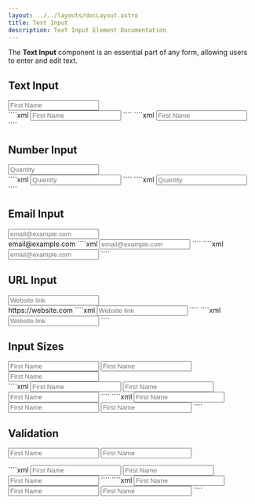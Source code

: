 ```yaml
---
layout: ../../layouts/docLayout.astro
title: Text Input
description: Text Input Element Documentation
---
```



The **Text Input** component is an essential part of any form, allowing users to enter and edit text.

## Text Input

<Tabs>
    <TabItem label="Preview">
        <Card>
            <div class="flex justify-center">
                <input type="text" class="form-input" placeholder="First Name"/>
            </div>
        </Card>
    </TabItem>
    <TabItem label="HTML">
        ````xml
        <input type="text" class="form-input" placeholder="First Name"/>
        ````
    </TabItem>
    <TabItem label="JSX">
        ````xml
        <input type="text" className="form-input" placeholder="First Name"/>
        ````
    </TabItem>
</Tabs>

## Number Input

<Tabs>
    <TabItem label="Preview">
        <Card>
            <div class="flex justify-center">
                <input type="number" class="form-input" placeholder="Quantity"/>
            </div>
        </Card>
    </TabItem>
    <TabItem label="HTML">
        ````xml
        <input type="number" class="form-input" placeholder="Quantity"/>
        ````
    </TabItem>
    <TabItem label="JSX">
        ````xml
        <input type="number" className="form-input" placeholder="Quantity"/>
        ````
    </TabItem>
</Tabs>

## Email Input

<Tabs>
    <TabItem label="Preview">
        <Card>
            <div class="flex justify-center">
                <input type="email" class="form-input" placeholder="email@example.com"/>
            </div>
            <span class="block mt-2 text-sm pl-4">email@example.com</span>
        </Card>
    </TabItem>
    <TabItem label="HTML">
        ````xml
        <input type="email" class="form-input" placeholder="email@example.com"/>
        ````
    </TabItem>
    <TabItem label="JSX">
        ````xml
        <input type="email" className="form-input" placeholder="email@example.com"/>
        ````
    </TabItem>
</Tabs>

## URL Input

<Tabs>
    <TabItem label="Preview">
        <Card>
            <div class="flex justify-center">
                <input type="url" class="form-input" placeholder="Website link"/>
            </div>
            <span class="block mt-2 text-sm pl-4">https://website.com</span>
        </Card>
    </TabItem>
    <TabItem label="HTML">
        ````xml
        <input type="url" class="form-input" placeholder="Website link"/>
        ````
    </TabItem>
    <TabItem label="JSX">
        ````xml
        <input type="url" className="form-input" placeholder="Website link"/>
        ````
    </TabItem>
</Tabs>

## Input Sizes

<Tabs>
    <TabItem label="Preview">
        <Card>
            <div class="space-y-4">
                <input type="text" class="form-input input-sm" placeholder="First Name"/>
                <input type="text" class="form-input" placeholder="First Name"/>
                <input type="text" class="form-input input-lg" placeholder="First Name"/>
            </div>
        </Card>
    </TabItem>
    <TabItem label="HTML">
        ````xml
        <input type="text" class="form-input input-sm" placeholder="First Name"/>
        <input type="text" class="form-input" placeholder="First Name"/>
        <input type="text" class="form-input input-lg" placeholder="First Name"/>
        ````
    </TabItem>
    <TabItem label="JSX">
        ````xml
        <input type="text" className="form-input input-sm" placeholder="First Name"/>
        <input type="text" className="form-input" placeholder="First Name"/>
        <input type="text" className="form-input input-lg" placeholder="First Name"/>
        ````
    </TabItem>
</Tabs>

## Validation

<Tabs>
    <TabItem label="Preview">
        <Card>
            <div class="space-y-4">
                <form action="" novalidate>
                    <input type="text" required class="form-input border-success" placeholder="First Name"/>
                    <input type="text" class="form-input border-error" placeholder="First Name"/>
                </form>
            </div>
        </Card>
    </TabItem>
    <TabItem label="HTML">
        ````xml
        <input type="text" class="form-input input-sm" placeholder="First Name"/>
        <input type="text" class="form-input" placeholder="First Name"/>
        <input type="text" class="form-input input-lg" placeholder="First Name"/>
        ````
    </TabItem>
    <TabItem label="JSX">
        ````xml
        <input type="text" className="form-input input-sm" placeholder="First Name"/>
        <input type="text" className="form-input" placeholder="First Name"/>
        <input type="text" className="form-input input-lg" placeholder="First Name"/>
        ````
    </TabItem>
</Tabs>


